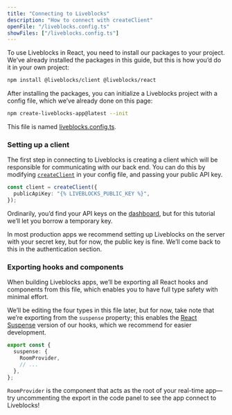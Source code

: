 ```yaml
---
title: "Connecting to Liveblocks"
description: "How to connect with createClient"
openFile: "/liveblocks.config.ts"
showFiles: ["/liveblocks.config.ts"]
---
```


To use Liveblocks in React, you need to install our packages to your project.
We’ve already installed the packages in this guide, but this is how you’d do it
in your own project:

```bash
npm install @liveblocks/client @liveblocks/react
```

After installing the packages, you can initialize a Liveblocks project with a
config file, which we’ve already done on this page:

```bash
npm create-liveblocks-app@latest --init
```

This file is named [liveblocks.config.ts][].

### Setting up a client

The first step in connecting to Liveblocks is creating a client which will be
responsible for communicating with our back end. You can do this by modifying
[`createClient`][] in your config file, and passing your public API key.

```ts
const client = createClient({
  publicApiKey: "{% LIVEBLOCKS_PUBLIC_KEY %}",
});
```

Ordinarily, you’d find your API keys on the [dashboard](/dashboard/apikeys), but
for this tutorial we’ll let you borrow a temporary key.

<Banner title="Secret key">

In most production apps we recommend setting up Liveblocks on the server with
your secret key, but for now, the public key is fine. We’ll come back to this in
the authentication section.

</Banner>

### Exporting hooks and components

When building Liveblocks apps, we’ll be exporting all React hooks and components
from this file, which enables you to have full type safety with minimal effort.

We’ll be editing the four types in this file later, but for now, take note that
we’re exporting from the `suspense` property; this enables the
[React Suspense](/docs/api-reference/liveblocks-react#suspense) version of our
hooks, which we recommend for easier development.

```ts
export const {
  suspense: {
    RoomProvider,
    // ...
  },
};
```

`RoomProvider` is the component that acts as the root of your real-time app—try
uncommenting the export in the code panel to see the app connect to Liveblocks!

[`@liveblocks/client`]: /docs/api-reference/liveblocks-client
[`createClient`]: /docs/api-reference/liveblocks-client#createClient
[`createRoomContext`]: /docs/api-reference/liveblocks-react#createRoomContext
[`RoomProvider`]: /docs/api-reference/liveblocks-react#RoomProvider
[liveblocks.config.ts]: #/liveblocks.config.ts
